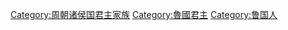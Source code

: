 [[Category:周朝诸侯国君主家族|Category:周朝诸侯国君主家族]]
[[Category:魯國君主|Category:魯國君主]]
[[Category:鲁国人|Category:鲁国人]]